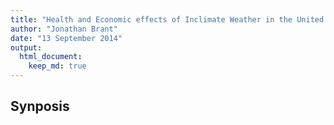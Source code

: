 ```yaml
---
title: "Health and Economic effects of Inclimate Weather in the United States"
author: "Jonathan Brant"
date: "13 September 2014"
output: 
  html_document:
    keep_md: true
---
```


## Synposis

